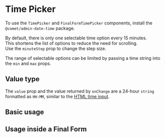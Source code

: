 
<Meta title="Docs/Form/Components/Date & Time Pickers/Time Picker" />

# Time Picker

To use the `TimePicker` and `FinalFormTimePicker` components, install the `@comet/admin-date-time` package.

By default, there is only one selectable time option every 15 minutes. <br />
This shortens the list of options to reduce the need for scrolling. <br />
Use the `minuteStep` prop to change the step size.

The range of selectable options can be limited by passing a time string into the `min` and `max` props.

## Value type

The `value` prop and the value returned by `onChange` are a 24-hour `string` formatted as `HH:MM`, similar to the [HTML time input](https://developer.mozilla.org/en-US/docs/Web/HTML/Element/input/time).

## Basic usage

<Canvas>
    <Story id="stories-form-components-date-time-pickers-time-picker--basic" />
</Canvas>

## Usage inside a Final Form

<Canvas>
    <Story id="stories-form-components-date-time-pickers-time-picker--time-picker-final-form" />
</Canvas>
